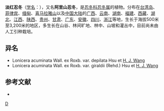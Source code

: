 {{Speciesbox 
| genus = Lonicera
| species = acuminata
| authority = Wall.
| subdivision_ranks =[[变种|变种]]
| subdivision =
* 淡红忍冬 ''L. a.'' var. ''acuminata''
* [[无毛淡红忍冬|无毛淡红忍冬]] ''L. a.'' var. ''depilata''
}}

'''淡红忍冬'''（[[学名|学名]]：{{lang|la|''Lonicera acuminata''}}），又名'''阿里山忍冬'''，是[[忍冬科|忍冬科]][[忍冬属|忍冬属]]的植物。分布在[[台湾岛|台湾岛]]、[[菲律宾|菲律宾]]、[[缅甸|缅甸]]、[[喜马拉雅山|喜马拉雅山]]以及[[中国大陆|中国大陆]]的[[广西|广西]]、[[云南|云南]]、[[湖南|湖南]]、[[福建|福建]]、[[西藏|西藏]]、[[湖北|湖北]]、[[江西|江西]]、[[陕西|陕西]]、[[贵州|贵州]]、[[甘肃|甘肃]]、[[广东|广东]]、[[安徽|安徽]]、[[四川|四川]]、[[浙江|浙江]]等地，生长于海拔500米至3,200米的地区，多生长在山谷、林间旷地、林中、山坡和灌丛中，目前尚未由人工引种栽培。

== 异名 ==
* Lonicera acuminata Wall. ex Roxb. var. depilata Hsu et [[王汉津|H. J. Wang]]
* Lonicera acuminata Wall. ex Roxb. var. giraldii (Rehd.) Hsu et [[王汉津|H. J. Wang]]

== 参考文献 ==
* {{TaiBNET| zh=阿里山忍冬 | id=202810 | binomial=Lonicera acuminata | authority=Wall., 1832 | var= | accessdate=2013-01-24}}
{{Taxonbar|from=Q11152408}}

[[Category:忍冬属|D]]